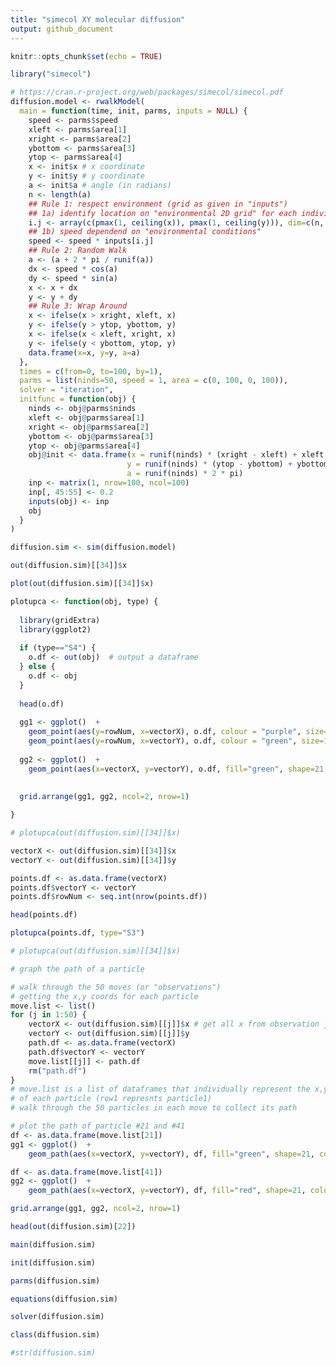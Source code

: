 ```yaml
---
title: "simecol XY molecular diffusion"
output: github_document
---
```


```r
knitr::opts_chunk$set(echo = TRUE)
```

```r

library("simecol")

# https://cran.r-project.org/web/packages/simecol/simecol.pdf
diffusion.model <- rwalkModel(
  main = function(time, init, parms, inputs = NULL) {
    speed <- parms$speed
    xleft <- parms$area[1]
    xright <- parms$area[2]
    ybottom <- parms$area[3]
    ytop <- parms$area[4]
    x <- init$x # x coordinate
    y <- init$y # y coordinate
    a <- init$a # angle (in radians)
    n <- length(a)
    ## Rule 1: respect environment (grid as given in "inputs")
    ## 1a) identify location on "environmental 2D grid" for each individual
    i.j <- array(c(pmax(1, ceiling(x)), pmax(1, ceiling(y))), dim=c(n, 2))
    ## 1b) speed dependend on "environmental conditions"
    speed <- speed * inputs[i.j]
    ## Rule 2: Random Walk
    a <- (a + 2 * pi / runif(a))
    dx <- speed * cos(a)
    dy <- speed * sin(a)
    x <- x + dx
    y <- y + dy
    ## Rule 3: Wrap Around
    x <- ifelse(x > xright, xleft, x)
    y <- ifelse(y > ytop, ybottom, y)
    x <- ifelse(x < xleft, xright, x)
    y <- ifelse(y < ybottom, ytop, y)
    data.frame(x=x, y=y, a=a)
  },
  times = c(from=0, to=100, by=1),
  parms = list(ninds=50, speed = 1, area = c(0, 100, 0, 100)),
  solver = "iteration",
  initfunc = function(obj) {
    ninds <- obj@parms$ninds
    xleft <- obj@parms$area[1]
    xright <- obj@parms$area[2]
    ybottom <- obj@parms$area[3]
    ytop <- obj@parms$area[4]
    obj@init <- data.frame(x = runif(ninds) * (xright - xleft) + xleft,
                          y = runif(ninds) * (ytop - ybottom) + ybottom,
                          a = runif(ninds) * 2 * pi)
    inp <- matrix(1, nrow=100, ncol=100)
    inp[, 45:55] <- 0.2
    inputs(obj) <- inp
    obj
  }
)
```


```r
diffusion.sim <- sim(diffusion.model)

out(diffusion.sim)[[34]]$x
```

```r
plot(out(diffusion.sim)[[34]]$x)
```


```r

plotupca <- function(obj, type) {
  
  library(gridExtra)
  library(ggplot2)
  
  if (type=="S4") {
    o.df <- out(obj)  # output a dataframe
  } else {
    o.df <- obj
  }
  
  head(o.df)
  
  gg1 <- ggplot()  +
    geom_point(aes(y=rowNum, x=vectorX), o.df, colour = "purple", size=1, alpha=0.8)  +
    geom_point(aes(y=rowNum, x=vectorY), o.df, colour = "green", size=1, alpha=0.8)
  
  gg2 <- ggplot()  +
    geom_point(aes(x=vectorX, y=vectorY), o.df, fill="green", shape=21, colour = "purple", alpha=0.6) 
  
  
  grid.arrange(gg1, gg2, ncol=2, nrow=1)

}

```

```r
# plotupca(out(diffusion.sim)[[34]]$x)

vectorX <- out(diffusion.sim)[[34]]$x
vectorY <- out(diffusion.sim)[[34]]$y

points.df <- as.data.frame(vectorX)
points.df$vectorY <- vectorY
points.df$rowNum <- seq.int(nrow(points.df))

head(points.df)

plotupca(points.df, type="S3")
```

```r
# plotupca(out(diffusion.sim)[[34]]$x)

# graph the path of a particle

# walk through the 50 moves (or "observations") 
# getting the x,y coords for each particle
move.list <- list()
for (j in 1:50) {
    vectorX <- out(diffusion.sim)[[j]]$x # get all x from observation j
    vectorY <- out(diffusion.sim)[[j]]$y
    path.df <- as.data.frame(vectorX)
    path.df$vectorY <- vectorY
    move.list[[j]] <- path.df
    rm("path.df")
}
# move.list is a list of dataframes that individually represent the x,y path
# of each particle (row1 represnts particle1)
# walk through the 50 particles in each move to collect its path

# plot the path of particle #21 and #41
df <- as.data.frame(move.list[21])
gg1 <- ggplot()  +
    geom_path(aes(x=vectorX, y=vectorY), df, fill="green", shape=21, colour = "purple", alpha=0.6) 

df <- as.data.frame(move.list[41])
gg2 <- ggplot()  +
    geom_path(aes(x=vectorX, y=vectorY), df, fill="red", shape=21, colour = "green", alpha=0.6)

grid.arrange(gg1, gg2, ncol=2, nrow=1)

```

```r
head(out(diffusion.sim)[22])
```

```r
main(diffusion.sim)
```

```r
init(diffusion.sim)
```

```r
parms(diffusion.sim)
```

```r
equations(diffusion.sim)
```

```r
solver(diffusion.sim)
```

```r
class(diffusion.sim)
```

```r
#str(diffusion.sim)
```
